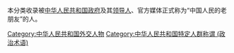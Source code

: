本分类收录被[[中华人民共和国政府|中华人民共和国政府]]及其[[党和国家领导人|领导人]]、官方媒体正式称为“中国人民的老朋友”的人。

{{Catmore}}

[[Category:中华人民共和国外交人物|Category:中华人民共和国外交人物]]
[[Category:中华人民共和国特定人群称谓_(政治术语)|Category:中华人民共和国特定人群称谓 (政治术语)]]